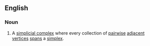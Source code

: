 ==English==

===Noun===
{{en-noun}}

# {{lb|en|topology}} A [[simplicial complex]] where every collection of [[pairwise]] [[adjacency|adjacent]] [[vertices]] [[span#Verb|spans]] a [[simplex]].